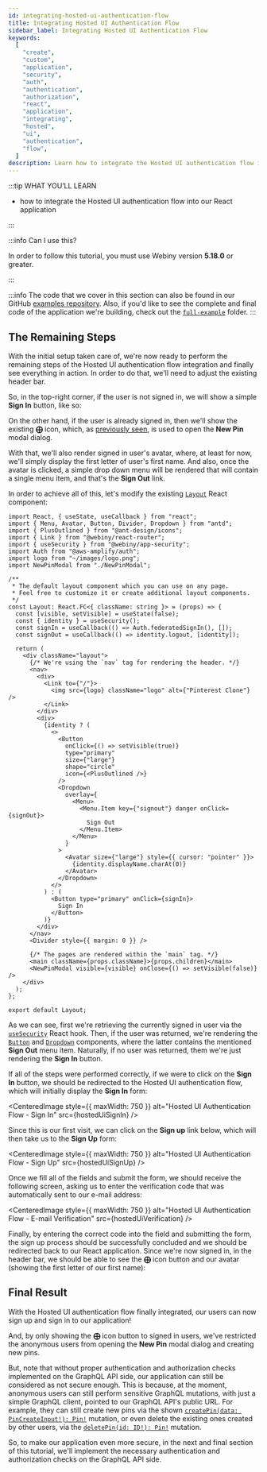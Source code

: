 ```yaml
---
id: integrating-hosted-ui-authentication-flow
title: Integrating Hosted UI Authentication Flow
sidebar_label: Integrating Hosted UI Authentication Flow
keywords:
  [
    "create",
    "custom",
    "application",
    "security",
    "auth",
    "authentication",
    "authorization",
    "react",
    "application",
    "integrating",
    "hosted",
    "ui",
    "authentication",
    "flow",
  ]
description: Learn how to integrate the Hosted UI authentication flow into our React application.
---
```



:::tip WHAT YOU’LL LEARN

- how to integrate the Hosted UI authentication flow into our React application

:::

:::info Can I use this?

In order to follow this tutorial, you must use Webiny version **5.18.0** or greater.

:::

:::info
The code that we cover in this section can also be found in our GitHub [examples repository](https://github.com/webiny/webiny-examples/tree/master/create-custom-application/05-security/04-react-application/02-integrating-hosted-ui-authentication-flow). Also, if you'd like to see the complete and final code of the application we're building, check out the [`full-example`](https://github.com/webiny/webiny-examples/tree/master/create-custom-application/full-example) folder.
:::

## The Remaining Steps

With the initial setup taken care of, we're now ready to perform the remaining steps of the Hosted UI authentication flow integration and finally see everything in action. In order to do that, we'll need to adjust the existing header bar.

So, in the top-right corner, if the user is not signed in, we will show a simple **Sign In** button, like so:

<CenteredImage alt="Header Bar - Not Logged In State" src={headerNotLoggedIn} />

On the other hand, if the user is already signed in, then we'll show the existing **&#10753;** icon, which, as [previously seen](/docs/tutorials/create-custom-application/react-application/new-pin-modal-dialog), is used to open the **New Pin** modal dialog.

With that, we'll also render signed in user's avatar, where, at least for now, we'll simply display the first letter of user's first name. And also, once the avatar is clicked, a simple drop down menu will be rendered that will contain a single menu item, and that's the **Sign Out** link.

<CenteredImage alt="Header Bar - Logged In State" src={headerLoggedIn} />

In order to achieve all of this, let's modify the existing [`Layout`](https://github.com/webiny/webiny-examples/blob/master/create-custom-application/05-security/04-react-application/02-integrating-hosted-ui-authentication-flow/pinterest-clone/app/code/src/components/Layout.tsx#L14) React component:

```tsx title="pinterest-clone/app/code/src/components/Layout.tsx" {5-6,16-18,30-57}
import React, { useState, useCallback } from "react";
import { Menu, Avatar, Button, Divider, Dropdown } from "antd";
import { PlusOutlined } from "@ant-design/icons";
import { Link } from "@webiny/react-router";
import { useSecurity } from "@webiny/app-security";
import Auth from "@aws-amplify/auth";
import logo from "~/images/logo.png";
import NewPinModal from "./NewPinModal";

/**
 * The default layout component which you can use on any page.
 * Feel free to customize it or create additional layout components.
 */
const Layout: React.FC<{ className: string }> = (props) => {
  const [visible, setVisible] = useState(false);
  const { identity } = useSecurity();
  const signIn = useCallback(() => Auth.federatedSignIn(), []);
  const signOut = useCallback(() => identity.logout, [identity]);

  return (
    <div className="layout">
      {/* We're using the `nav` tag for rendering the header. */}
      <nav>
        <div>
          <Link to={"/"}>
            <img src={logo} className="logo" alt={"Pinterest Clone"} />
          </Link>
        </div>
        <div>
          {identity ? (
            <>
              <Button
                onClick={() => setVisible(true)}
                type="primary"
                size={"large"}
                shape="circle"
                icon={<PlusOutlined />}
              />
              <Dropdown
                overlay={
                  <Menu>
                    <Menu.Item key={"signout"} danger onClick={signOut}>
                      Sign Out
                    </Menu.Item>
                  </Menu>
                }
              >
                <Avatar size={"large"} style={{ cursor: "pointer" }}>
                  {identity.displayName.charAt(0)}
                </Avatar>
              </Dropdown>
            </>
          ) : (
            <Button type="primary" onClick={signIn}>
              Sign In
            </Button>
          )}
        </div>
      </nav>
      <Divider style={{ margin: 0 }} />

      {/* The pages are rendered within the `main` tag. */}
      <main className={props.className}>{props.children}</main>
      <NewPinModal visible={visible} onClose={() => setVisible(false)} />
    </div>
  );
};

export default Layout;
```

As we can see, first we're retrieving the currently signed in user via the [`useSecurity`](https://github.com/webiny/webiny-examples/blob/master/create-custom-application/05-security/04-react-application/02-integrating-hosted-ui-authentication-flow/pinterest-clone/app/code/src/components/Layout.tsx#L16) React hook. Then, if the user was returned, we're rendering the [`Button`](https://github.com/webiny/webiny-examples/blob/master/create-custom-application/05-security/04-react-application/02-integrating-hosted-ui-authentication-flow/pinterest-clone/app/code/src/components/Layout.tsx#L32) and [`Dropdown`](https://github.com/webiny/webiny-examples/blob/master/create-custom-application/05-security/04-react-application/02-integrating-hosted-ui-authentication-flow/pinterest-clone/app/code/src/components/Layout.tsx#L39) components, where the latter contains the mentioned **Sign Out** menu item. Naturally, if no user was returned, them we're just rendering the **Sign In** button.

If all of the steps were performed correctly, if we were to click on the **Sign In** button, we should be redirected to the Hosted UI authentication flow, which will initially display the **Sign In** form:

<CenteredImage
  style={{ maxWidth: 750 }}
  alt="Hosted UI Authentication Flow - Sign In"
  src={hostedUiSignIn}
/>

Since this is our first visit, we can click on the **Sign up** link below, which will then take us to the **Sign Up** form:

<CenteredImage
  style={{ maxWidth: 750 }}
  alt="Hosted UI Authentication Flow - Sign Up"
  src={hostedUiSignUp}
/>

Once we fill all of the fields and submit the form, we should receive the following screen, asking us to enter the verification code that was automatically sent to our e-mail address:

<CenteredImage
  style={{ maxWidth: 750 }}
  alt="Hosted UI Authentication Flow - E-mail Verification"
  src={hostedUiVerification}
/>

Finally, by entering the correct code into the field and submitting the form, the sign up process should be successfully concluded and we should be redirected back to our React application. Since we're now signed in, in the header bar, we should be able to see the **&#10753;** icon button and our avatar (showing the first letter of our first name):

<CenteredImage alt="Header Bar - Logged In State" src={headerLoggedInWithoutMenu} />

## Final Result

With the Hosted UI authentication flow finally integrated, our users can now sign up and sign in to our application!

And, by only showing the **&#10753;** icon button to signed in users, we've restricted the anonymous users from opening the **New Pin** modal dialog and creating new pins.

But, note that without proper authentication and authorization checks implemented on the GraphQL API side, our application can still be considered as not secure enough. This is because, at the moment, anonymous users can still perform sensitive GraphQL mutations, with just a simple GraphQL client, pointed to our GraphQL API's public URL. For example, they can still create new pins via the shown [`createPin(data: PinCreateInput!): Pin!`](https://github.com/webiny/webiny-examples/blob/master/create-custom-application/05-security/04-react-application/02-integrating-hosted-ui-authentication-flow/pinterest-clone/api/code/graphql/src/plugins/scaffolds/pins/typeDefs.ts#L45-L46) mutation, or even delete the existing ones created by other users, via the [`deletePin(id: ID!): Pin!`](https://github.com/webiny/webiny-examples/blob/master/create-custom-application/05-security/04-react-application/02-integrating-hosted-ui-authentication-flow/pinterest-clone/api/code/graphql/src/plugins/scaffolds/pins/typeDefs.ts#L51-L52) mutation.

So, to make our application even more secure, in the next and final section of this tutorial, we'll implement the necessary authentication and authorization checks on the GraphQL API side.
